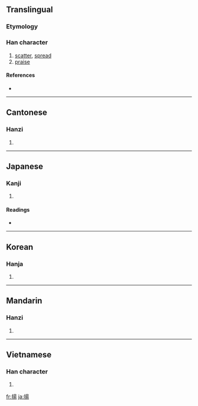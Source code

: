 {{also|扬}}
==Translingual==

===Etymology===
{{Han compound|手|昜|c1=s|c2=p|t1=hand|ls=psc}}

===Han character===
{{Han char|rn=64|rad=手|as=09|sn=12|four=5602<sub>7</sub>|canj=手日一竹 (QAMH)}}

# [[scatter]], [[spread]]
# [[praise]]

====References====
* {{Han ref|kx=0442.080|dkj=12355|dj=0793.100|hdz=31914.110|uh=63DA|ud=25562|bh=B4AD|bd=46253}}

----

==Cantonese==

===Hanzi===
{{yue-hanzi|jyut=|y=yeung4|sim=扬}}

# {{defn|Cantonese}}

----

==Japanese==

===Kanji===
{{ja-kanji|grade=c|rs=手09}}

# {{defn|Japanese}}

====Readings====
* {{ja-readings|on=[[よう]] (yō)|kun=[[あげる]] (ageru), [[あがる]] (agaru), [[あげ]] (age)}}

----

==Korean==

===Hanja===
{{ko-hanja|hangeul=양|eumhun={{Kore|오를 양}}, {{Kore|날릴 양}}|rv=yang|mr=yang|y=yang}}

# {{defn|Korean}}

----

==Mandarin==

===Hanzi===
{{cmn-hanzi|sim=扬|pin=[[yáng]] ([[yang2]])|wg=yang<sup>2</sup>}}

# {{defn|Mandarin}}

----

==Vietnamese==

===Han character===
{{vi-hantu|[[dương]], [[dang]], [[dàng]], [[giàng]], [[dâng]], [[duồng]], [[nhàng]]}}

# {{defn|Vietnamese}}

[[fr:揚]]
[[ja:揚]]